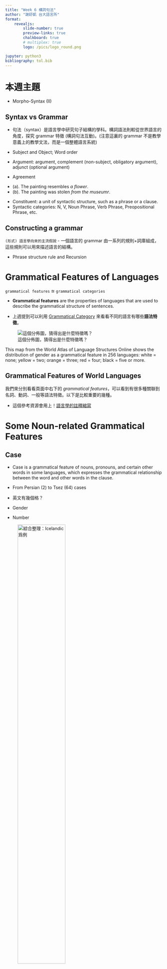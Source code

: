 ```yaml
---
title: "Week 6 構詞句法"
author: "謝舒凱 台大語言所"
format:
    revealjs:
        slide-number: true
        preview-links: true
        chalkboard: true
        # multiplex: true
        logo: /pics/logo_round.png

jupyter: python3
bibliography: tol.bib
---
```




# 本週主題
- Morpho-Syntax (II)



## Syntax vs Grammar

- 句法（syntax）是語言學中研究句子結構的學科。構詞語法則較從世界語言的角度，探究 grammar 特徵 (構詞句法互動)。(注意這裏的 grammar 不是教學意義上的教學文法，而是一個整體語言系統)

- Subject and Object; Word order
- Argument: argument, complement (non-subject, obligatory argument), adjunct (optional argument)
- Agreement

:::{.callout-note}
- (a). The painting resembles *a flower*. 
- (b). The painting was stolen *from the museumr*.

:::

- Constituent: a unit of syntactic structure, such as a phrase or a clause.
- Syntactic categories: N, V, Noun Phrase, Verb Phrase, Preopositional Phrase, etc.

## Constructing a grammar
`(形式) 語言學向來的主流假說`
- 一個語言的 grammar 由一系列的規則+詞庫組成，這些規則可以用來描述語言的結構。

- Phrase structure rule and Recursion

# Grammatical Features of Languages
`grammatical features` $\approxeq$ `grammatical categories`

- **Grammatical features** are the properties of languages that are used to describe the grammatical structure of sentences. 


- 上週提到可以利用 [Grammatical Category](https://www.wikiwand.com/en/Grammatical_category) 來看看不同的語言有哪些**語法特徵**。


![這個分佈圖，猜得出是什麼特徵嗎？](pics/genders-map.jpg)


:::{.callout-note}

This map from the World Atlas of Language Structures Online shows the distribution of gender as a grammatical feature in 256 languages: white = none; yellow = two; orange = three; red = four; black = five or more.
:::


## Grammatical Features of World Languages
我們來分別看看頁面中右下的 *grammatical features*，可以看到有很多種關聯到名詞、動詞、一般等語法特徵。以下是比較重要的幾種。


- 這個參考資源會用上！[語言學的註釋縮寫](https://www.wikiwand.com/en/List_of_glossing_abbreviations)


# Some Noun-related Grammatical Features

## Case

- Case is a grammatical feature of nouns, pronouns, and certain other words in some languages, which expresses the grammatical relationship between the word and other words in the clause.

- From Persian (2) to Tsez (64) cases

:::{.callout-note}
- 英文有幾個格？
:::



- Gender

- Number 


![綜合整理：Icelandic 爲例](pics/Icelandic.png){width=60%}



## Classifier

- A classifier is a word or affix that accompanies nouns and can be considered to "classify" a noun depending on the type of its referent.

- 在中文，(量詞、分類詞)、(數量詞)常常混用。 

:::{.callout-note}
- 語意分類是可能的嗎？
:::


## Genetive construction
`possessive construction`



# Some Verb-related Grammatical Features

## Tense-Aspect-Mood (**TAM**) 
時態、時貌、情態

- 
- In some languages, evidentiality (whether evidence exists for the statement, and if so what kind) and mirativity (surprise) may also be included.

:::{.callout-note}
語法特徵的語言單位實現，不見得是單一的詞彙，也不見得是 1-1 的關係。
例如：` English -s` is used for the third person singular present tense.
反過來說，許多印歐語言也沒有明顯方式來區分 `tense` 與 `aspect`。
:::

- Evidentiality


## Clusivity
`inclusive "we" and exclusive "we"`

![](pics/clusivity.jpeg){width=60%}




## Conjugation

- 動詞的屈折變化 (conjugation) ：以便能夠與主語的人稱、數量、性別、時態、情態等不同的語法特徵相符合。

- 例如：`English` 的動詞屈折變化，以 `be` 為例：
    - I am
    - you are
    - he/she/it is
    - we are
    - you are
    - they are

- 注意 **conjugation** 這個詞只用在動詞的屈折變化，其他詞類如名詞或形容詞的屈折變化則稱 **declension**


![西班牙文的跑](pics/corr.png){width=60%}








## 練習
請解釋 `Japhug Rgyalrong` 語言中的 **associated motion** 特徵？ 

![](pics/associated_motion.png){width=60%}


## 練習
`antipassive voice`, 和中文的 `middle Voice`？ 



<!-- # (Morpho-) Syntactic Features -->





<!-- # (Morpho-) Semantic Features -->


<!-- ## Volition -->


<!-- ## Markedness -->






# 本週作業
（下週春節放假）
**兩週時間**完成；個人或團體形式。

- 選擇一個 `grammatical feature`，並找出至少三個語言有這個特徵，並說明這個特徵的意義。(注意維基上的[dubious-discuss], 或 [citation needed] 訊息要查證)
- 設計成一個題目(可當成期末作業的第一版)，附上解答與解釋。












<!-- ## Grammatical relations -->















